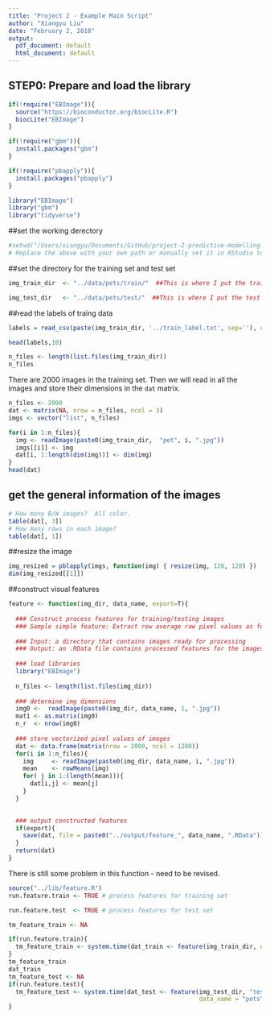 ```yaml
---
title: "Project 2 - Example Main Script"
author: "Xiangyu Liu"
date: "February 2, 2018"
output:
  pdf_document: default
  html_document: default
---
```

## STEP0: Prepare and load the library
```r
if(!require("EBImage")){
  source("https://bioconductor.org/biocLite.R")
  biocLite("EBImage")
}

if(!require("gbm")){
  install.packages("gbm")
}

if(!require("pbapply")){
  install.packages("pbapply")
}

library("EBImage")
library("gbm")
library("tidyverse")
```
##set the working derectory
```r
#setwd("/Users/xiangyu/Documents/GitHub/project-2-predictive-modelling-group4/doc") 
# Replace the above with your own path or manually set it in RStudio to where the main.rmd file is located. 
```
##set the directory for the training set and test set
```r
img_train_dir  <- "../data/pets/train/"  ##This is where I put the traing data

img_test_dir   <- "../data/pets/test/"  ##This is where I put the test data
```
##read the labels of traing data
```r
labels = read_csv(paste(img_train_dir, '../train_label.txt', sep=''), col_names = c('label'))

head(labels,10)
```

```r
n_files <- length(list.files(img_train_dir))
n_files
```
There are 2000 images in the training set. Then we will read in all the images and store their dimensions in the `dat` matrix.
```r
n_files <- 2000
dat <- matrix(NA, nrow = n_files, ncol = 3) 
imgs <- vector("list", n_files)

for(i in 1:n_files){
  img <- readImage(paste0(img_train_dir,  "pet", i, ".jpg"))
  imgs[[i]] <- img
  dat[i, 1:length(dim(img))] <- dim(img)
}
head(dat)
```

## get the general information of the images
```r
# How many B/W images?  All color.
table(dat[, 3])
# How many rows in each image?
table(dat[, 1])
```
##resize the image
```r
img_resized = pblapply(imgs, function(img) { resize(img, 128, 128) })
dim(img_resized[[1]])
```
##construct visual features
```r
feature <- function(img_dir, data_name, export=T){
  
  ### Construct process features for training/testing images
  ### Sample simple feature: Extract row average raw pixel values as features
  
  ### Input: a directory that contains images ready for processing
  ### Output: an .RData file contains processed features for the images
  
  ### load libraries
  library("EBImage")
  
  n_files <- length(list.files(img_dir))
  
  ### determine img dimensions
  img0 <-  readImage(paste0(img_dir, data_name, 1, ".jpg"))
  mat1 <- as.matrix(img0)
  n_r  <- nrow(img0)
  
  ### store vectorized pixel values of images
  dat <- data.frame(matrix(nrow = 2000, ncol = 1280))
  for(i in 1:n_files){
    img     <- readImage(paste0(img_dir, data_name, i, ".jpg"))
    mean    <- rowMeans(img)
    for( j in 1:(length(mean))){
      dat[i,j] <- mean[j]
    }
  }

  
  ### output constructed features
  if(export){
    save(dat, file = paste0("../output/feature_", data_name, ".RData"))
  }
  return(dat)
}
```

There is still some problem in this function - need to be revised.
```r
source("../lib/feature.R")
run.feature.train <- TRUE # process features for training set

run.feature.test  <- TRUE # process features for test set

tm_feature_train <- NA

if(run.feature.train){
  tm_feature_train <- system.time(dat_train <- feature(img_train_dir, data_name = "pet", export = TRUE))
}
tm_feature_train
dat_train
tm_feature_test <- NA
if(run.feature.test){
  tm_feature_test <- system.time(dat_test <- feature(img_test_dir, "test", 
                                                     data_name = "pets", export = TRUE))
}

```

